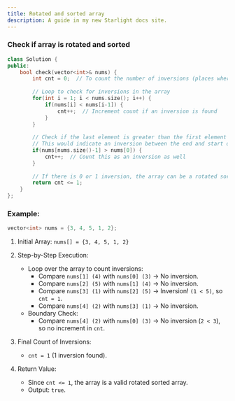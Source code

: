 ```yaml
---
title: Rotated and sorted array
description: A guide in my new Starlight docs site.
---
```


### Check if array is rotated and sorted

```c++
class Solution {
public:
    bool check(vector<int>& nums) {
        int cnt = 0;  // To count the number of inversions (places where nums[i] < nums[i-1])
        
        // Loop to check for inversions in the array
        for(int i = 1; i < nums.size(); i++) {
            if(nums[i] < nums[i-1]) {
                cnt++;  // Increment count if an inversion is found
            }
        }
        
        // Check if the last element is greater than the first element
        // This would indicate an inversion between the end and start of the array
        if(nums[nums.size()-1] > nums[0]) {
            cnt++;  // Count this as an inversion as well
        }
        
        // If there is 0 or 1 inversion, the array can be a rotated sorted array
        return cnt <= 1;
    }
};
```

### Example:
```c++
vector<int> nums = {3, 4, 5, 1, 2};
```

1. Initial Array:
`nums[] = {3, 4, 5, 1, 2}`
2. Step-by-Step Execution:
    - Loop over the array to count inversions:
        - Compare `nums[1] (4)` with `nums[0] (3)` → No inversion.
        - Compare `nums[2] (5)` with `nums[1] (4)` → No inversion.
        - Compare `nums[3] (1)` with `nums[2] (5)` → Inversion! `(1 < 5)`, so `cnt = 1`.
        - Compare `nums[4] (2)` with `nums[3] (1)` → No inversion.
    - Boundary Check:
        - Compare `nums[4] (2)` with `nums[0] (3)` → No inversion (`2 < 3`), so no increment in `cnt`.
3. Final Count of Inversions:

    - `cnt = 1` (1 inversion found).
4. Return Value:

    - Since `cnt <= 1`, the array is a valid rotated sorted array.
    - Output: `true`.